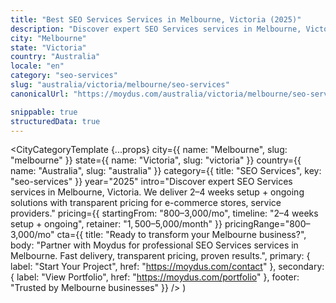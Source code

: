```yaml
---
title: "Best SEO Services Services in Melbourne, Victoria (2025)"
description: "Discover expert SEO Services services in Melbourne, Victoria. 2–4 weeks setup + ongoing delivery, $800–$3,000/mo investment. Local market expertise + modern solutions."
city: "Melbourne"
state: "Victoria"
country: "Australia"
locale: "en"
category: "seo-services"
slug: "australia/victoria/melbourne/seo-services"
canonicalUrl: "https://moydus.com/australia/victoria/melbourne/seo-services"

snippable: true
structuredData: true
---
```



  <CityCategoryTemplate
    {...props}
    city={{ name: "Melbourne", slug: "melbourne" }}
    state={{ name: "Victoria", slug: "victoria" }}
    country={{ name: "Australia", slug: "australia" }}
    category={{ title: "SEO Services", key: "seo-services" }}
    year="2025"
    intro="Discover expert SEO Services services in Melbourne, Victoria. We deliver 2–4 weeks setup + ongoing solutions with transparent pricing for e-commerce stores, service providers."
    pricing={{
      startingFrom: "$800–$3,000/mo",
      timeline: "2–4 weeks setup + ongoing",
      retainer: "$1,500–$5,000/month"
    }}
    pricingRange="$800–$3,000/mo"
    cta={{
      title: "Ready to transform your Melbourne business?",
      body: "Partner with Moydus for professional SEO Services services in Melbourne. Fast delivery, transparent pricing, proven results.",
      primary: { label: "Start Your Project", href: "https://moydus.com/contact" },
      secondary: { label: "View Portfolio", href: "https://moydus.com/portfolio" },
      footer: "Trusted by Melbourne businesses"
    }}
  />
)
